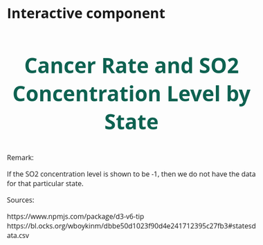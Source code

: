 # Interactive component

<h2>Cancer Rate and SO2 Concentration Level by State</h2>
<script src="https://d3js.org/d3.v6.min.js"></script>
<script src="https://d3js.org/d3-selection.v2.min.js"></script>
<script src="https://unpkg.com/d3-v6-tip@1.0.6/build/d3-v6-tip.js"></script>

<style>
path:hover {
	fill-opacity: .7;
}

body {
    font-family: "Open Sans", sans-serif;
    font-size: 16px;
    padding: 40px;
}

h2{
  font-size: 3em;
  font-weight: 700;
  color: #0E6251;
  text-align:center;
}

.states {
    stroke: #fff;
    stroke-width:1px;
}

.d3-tip {
  line-height: 1;
  padding: 12px;
  background: rgba(43,43,43, 0.8);
  color: #fff;
  border-radius: 2px;
}
</style>

<div id="plot"></div>

<script src="scripts/script1.js"></script>

<p>Remark: </p>
<p>If the SO2 concentration level is shown to be -1, then we do not have the data for that particular state.
</p>
<p>Sources: </p>
<p> https://www.npmjs.com/package/d3-v6-tip https://bl.ocks.org/wboykinm/dbbe50d1023f90d4e241712395c27fb3#statesdata.csv
</p>
